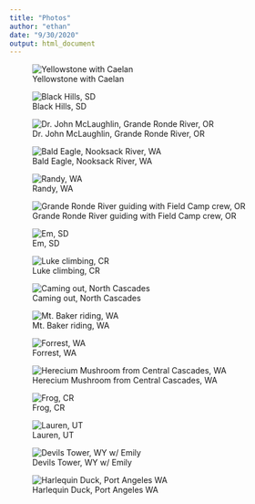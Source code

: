 ```yaml
---
title: "Photos"
author: "ethan"
date: "9/30/2020"
output: html_document
---
```


![Yellowstone with Caelan](C:\Github\Repositories\website\images\caelan_night.jpg)

![Black Hills, SD](C:\Github\Repositories\website\images\black_hills.jpg)

![Dr. John McLaughlin, Grande Ronde River, OR](C:\Github\Repositories\website\images\john.jpg)

![Bald Eagle, Nooksack River, WA](C:\Github\Repositories\website\images\eagle.jpg)

![Randy, WA](C:\Github\Repositories\website\images\randy.jpg)

![Grande Ronde River guiding with Field Camp crew, OR](C:\Github\Repositories\website\images\river.jpg)

![Em, SD](C:\Github\Repositories\website\images\emily.jpg)

![Luke climbing, CR](C:\Github\Repositories\website\images\lukewater.jpg)

![Caming out, North Cascades](C:\Github\Repositories\website\images\campingout.jpg)

![Mt. Baker riding, WA](C:\Github\Repositories\website\images\baker.jpg)

![Forrest, WA](C:\Github\Repositories\website\images\fmountains.jpg)

![Herecium Mushroom from Central Cascades, WA](C:\Github\Repositories\website\images\mushroom.jpg)

![Frog, CR](C:\Github\Repositories\website\images\treefrog.jpg)

![Lauren, UT](C:\Github\Repositories\website\images\sister.jpg)

![Devils Tower, WY w/ Emily](C:\Github\Repositories\website\images\em2.jpg)

![Harlequin Duck, Port Angeles WA](C:\Github\Repositories\website\images\harl.jpg)
